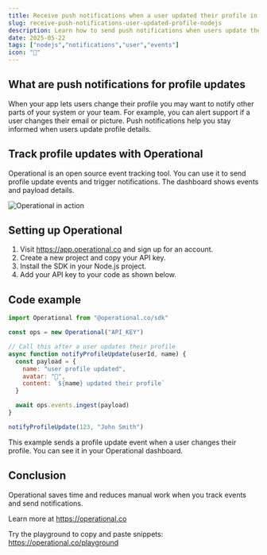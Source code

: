 ```yaml
---
title: Receive push notifications when a user updated their profile in Node.js
slug: receive-push-notifications-user-updated-profile-nodejs
description: Learn how to send push notifications when users update their profile in Node.js using Operational event tracking.
date: 2025-05-22
tags: ["nodejs","notifications","user","events"]
icon: "🔔"
---
```


## What are push notifications for profile updates

When your app lets users change their profile you may want to notify other parts of your system or your team. For example, you can alert support if a user changes their email or picture. Push notifications help you stay informed when users update profile details.

## Track profile updates with Operational

Operational is an open source event tracking tool. You can use it to send profile update events and trigger notifications. The dashboard shows events and payload details.

![Operational in action](https://operational.co/images/misc/ops-usage.jpg)

## Setting up Operational

1. Visit https://app.operational.co and sign up for an account.
2. Create a new project and copy your API key.
3. Install the SDK in your Node.js project.
4. Add your API key to your code as shown below.

## Code example

```javascript
import Operational from "@operational.co/sdk"

const ops = new Operational("API_KEY")

// Call this after a user updates their profile
async function notifyProfileUpdate(userId, name) {
  const payload = {
    name: "user profile updated",
    avatar: "🔔",
    content: `${name} updated their profile`
  }

  await ops.events.ingest(payload)
}

notifyProfileUpdate(123, "John Smith")
```

This example sends a profile update event when a user changes their profile. You can see it in your Operational dashboard.

## Conclusion

Operational saves time and reduces manual work when you track events and send notifications.

Learn more at https://operational.co

Try the playground to copy and paste snippets: https://operational.co/playground
